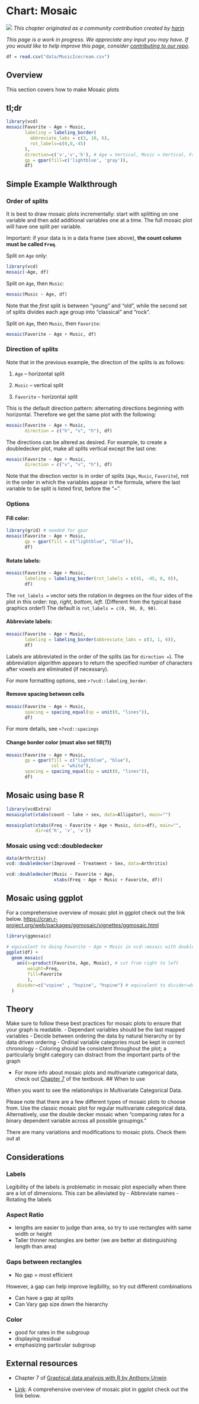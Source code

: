 # Chart: Mosaic {#mosaic}

<!-- Chapter Banner -->
![](images/banners/banner_mosaic.png)
*This chapter originated as a community contribution created by [harin](https://github.com/harin){target="_blank"}*

*This page is a work in progress. We appreciate any input you may have. If you would like to help improve this page, consider [contributing to our repo](contribute.html).*

```r
df = read.csv("data/MusicIcecream.csv")
```


## Overview

This section covers how to make Mosaic plots

## tl;dr

```r
library(vcd)
mosaic(Favorite ~ Age + Music, 
       labeling = labeling_border(
         abbreviate_labs = c(3, 10, 6),
         rot_labels=c(0,0,-45)
       ),
       direction=c('v','v','h'), # Age = Vertical, Music = Vertical, Favoriate = Horizonal (a.k.a DoubleDecker)
       gp = gpar(fill=c('lightblue', 'gray')),
       df)
```

## Simple Example Walkthrough

### Order of splits

It is best to draw mosaic plots incrementally: start with splitting on one variable and then add additional variables one at a time. The full mosaic plot will have one split per variable.

Important: if your data is in a data frame (see above), **the count column must be called `Freq`**.

Split on `Age` only:

``` r
library(vcd)
mosaic(~Age, df)
```

Split on `Age`, then `Music`:

```r
mosaic(Music ~ Age, df)
```

Note that the *first* split is between "young" and "old", while the second set of splits divides each age group into "classical" and "rock".

Split on `Age`, then `Music`, then `Favorite`:

```r
mosaic(Favorite ~ Age + Music, df)
```

### Direction of splits

Note that in the previous example, the direction of the splits is as follows:

1.  `Age` -- horizontal split

2.  `Music` -- vertical split

3.  `Favorite` -- horizontal split

This is the default direction pattern: alternating directions beginning with horizontal. Therefore we get the same plot with the following:

```r
mosaic(Favorite ~ Age + Music, 
       direction = c("h", "v", "h"), df)
```

The directions can be altered as desired. For example, to create a doubledecker plot, make all splits vertical except the last one:

```r
mosaic(Favorite ~ Age + Music,
       direction = c("v", "v", "h"), df)
```

Note that the direction vector is in order of splits (`Age`, `Music`, `Favorite`), not in the order in which the variables appear in the formula, where the last variable to be split is listed first, before the "~".

### Options

#### Fill color:

```r
library(grid) # needed for gpar
mosaic(Favorite ~ Age + Music, 
       gp = gpar(fill = c("lightblue", "blue")),
       df)
```

#### Rotate labels:

```r
mosaic(Favorite ~ Age + Music, 
       labeling = labeling_border(rot_labels = c(45, -45, 0, 0)),
       df)
```

The `rot_labels =` vector sets the rotation in degrees on the four sides of the plot in this order: *top, right, bottom, left*. (Different from the typical base graphics order!) The default is `rot_labels = c(0, 90, 0, 90)`.

#### Abbreviate labels:

```r
mosaic(Favorite ~ Age + Music, 
       labeling = labeling_border(abbreviate_labs = c(3, 1, 6)), 
       df)
```

Labels are abbreviated in the order of the splits (as for `direction =`). The abbreviation algorithm appears to return the specified number of characters after vowels are eliminated (if necessary).

For more formatting options, see `>?vcd::labeling_border`.

#### Remove spacing between cells

```r
mosaic(Favorite ~ Age + Music,
       spacing = spacing_equal(sp = unit(0, "lines")),
       df)
```

For more details, see `>?vcd::spacings`

#### Change border color (must also set fill(?))

```r
mosaic(Favorite ~ Age + Music,
       gp = gpar(fill = c("lightblue", "blue"),
                 col = "white"),
       spacing = spacing_equal(sp = unit(0, "lines")),
       df)
```



## Mosaic using base R

```r
library(vcdExtra)
mosaicplot(xtabs(count ~ lake + sex, data=Alligator), main="")
```

```r
mosaicplot(xtabs(Freq ~ Favorite + Age + Music, data=df), main="",
           dir=c('h', 'v', 'v'))
```

### Mosaic using vcd::doubledecker

```r
data(Arthritis)
vcd::doubledecker(Improved ~ Treatment + Sex, data=Arthritis)
```

```r
vcd::doubledecker(Music ~ Favorite + Age, 
                  xtabs(Freq ~ Age + Music + Favorite, df))
```

## Mosaic using ggplot

For a comprehensive overview of mosaic plot in ggplot check out the link below.
[https://cran.r-project.org/web/packages/ggmosaic/vignettes/ggmosaic.html](https://cran.r-project.org/web/packages/ggmosaic/vignettes/ggmosaic.html){target="_blank"}

```r
library(ggmosaic)

# equivalent to doing Favorite ~ Age + Music in vcd::mosaic with doubledecker style cut
ggplot(df) + 
  geom_mosaic(
    aes(x=product(Favorite, Age, Music), # cut from right to left 
        weight=Freq,
        fill=Favorite
        ),
    divider=c("vspine" , "hspine", "hspine") # equivalent to divider=ddecker()
  ) 
```


## Theory

Make sure to follow these best practices for mosaic plots to ensure that your graph is readable. 
- Dependant variables should be the last mapped variables
- Decide between ordering the data by natural hierarchy or by data driven ordering
- Ordinal variable categories must be kept in correct chronology
- Coloring should be consistent throughout the plot; a particularly bright category can distract from the important parts of the graph

*   For more info about mosaic plots and multivariate categorical data, check out [Chapter 7](http://www.gradaanwr.net/content/ch07/){target="_blank"} of the textbook. 
## When to use

When you want to see the relationships in Multivariate Categorical Data. 

Please note that there are a few different types of mosaic plots to choose from. Use the classic mosaic plot for regular multivariate categorical data. Alternatively, use the double decker mosaic when "comparing rates for a binary dependent variable across all possible groupings." 

There are many variations and modifications to mosaic plots. Check them out at 

## Considerations

### Labels

Legibility of the labels is problematic in mosaic plot especially when there are a lot of dimensions. This can be alleviated by
- Abbreviate names
- Rotating the labels

### Aspect Ratio
- lengths are easier to judge than area, so try to use rectangles with same width or height
- Taller thinner rectangles are better (we are better at distinguishing length than area)

### Gaps between rectangles
- No gap = most efficient

However, a gap can help improve legibility, so try out different combinations

- Can have a gap at splits
- Can Vary gap size down the hierarchy

### Color
- good for rates in the subgroup
- displaying residual
- emphasizing particular subgroup

## External resources

- Chapter 7 of [Graphical data analysis with R by Anthony Unwin](https://www.crcpress.com/Graphical-Data-Analysis-with-R/Unwin/p/book/9781498715232){target="_blank"}

- [Link](https://cran.r-project.org/web/packages/ggmosaic/vignettes/ggmosaic.html){target="_blank"}: A comprehensive overview of mosaic plot in ggplot check out the link below.
